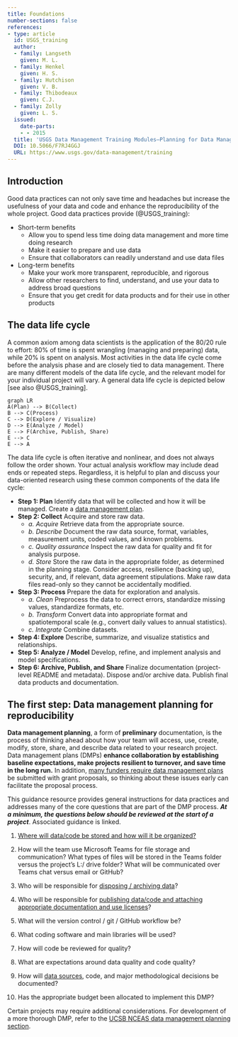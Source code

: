 ```yaml
---
title: Foundations
number-sections: false
references:
- type: article
  id: USGS_training
  author:
  - family: Langseth
    given: M. L.
  - family: Henkel
    given: H. S.
  - family: Hutchison
    given: V. B.
  - family: Thibodeaux
    given: C.J.
  - family: Zolly
    given: L. S.
  issued:
    date-parts:
    - - 2015
  title: 'USGS Data Management Training Modules—Planning for Data Management Part II Using the DMPTool to Create Data Management Plans: U.S. Geological Survey.'
  DOI: 10.5066/F7RJ4GGJ
  URL: https://www.usgs.gov/data-management/training
---
```


## Introduction

Good data practices can not only save time and headaches but increase the usefulness of your data and code and enhance the reproducibility of the whole project.
Good data practices provide (@USGS_training):

* Short-term benefits
  * Allow you to spend less time doing data management and more time doing research
  * Make it easier to prepare and use data
  * Ensure that collaborators can readily understand and use data files
* Long-term benefits
  * Make your work more transparent, reproducible, and rigorous
  * Allow other researchers to find, understand, and use your data to address broad questions
  * Ensure that you get credit for data products and for their use in other products


## The data life cycle

A common axiom among data scientists is the application of the 80/20 rule to effort: 80% of time is spent wrangling (managing and preparing) data, while 20% is spent on analysis. 
Most activities in the data life cycle come before the analysis phase and are closely tied to data management. 
There are many different models of the data life cycle, and the relevant model for your individual project will vary. 
A general data life cycle is depicted below [see also @USGS_training].


```mermaid
graph LR
A(Plan) --> B(Collect)
B --> C(Process)
C --> D(Explore / Visualize)
D --> E(Analyze / Model)
E --> F(Archive, Publish, Share)
E --> C
E --> A
```

The data life cycle is often iterative and nonlinear, and does not always follow the order shown. Your actual analysis workflow may include dead ends or repeated steps. Regardless, it is helpful to plan and discuss your data-oriented research using these common components of the data life cycle:

* **Step 1: Plan** Identify data that will be collected and how it will be managed.
Create a [data management plan](#sec-dmp).
* **Step 2: Collect** Acquire and store raw data.
  * *a. Acquire* Retrieve data from the appropriate source.
  * *b. Describe* Document the raw data source, format, variables, measurement units, coded values, and known problems. 
  * *c. Quality assurance* Inspect the raw data for quality and fit for analysis purpose.
  * *d. Store* Store the raw data in the appropriate folder, as determined in the planning stage. 
  Consider access, resilience (backing up), security, and, if relevant, data agreement stipulations. 
Make raw data files read-only so they cannot be accidentally modified.

* **Step 3: Process** Prepare the data for exploration and analysis. 
  * *a. Clean* Preprocess the data to correct errors, standardize missing values, standardize formats, etc.
  * *b. Transform* Convert data into appropriate format and spatiotemporal scale (e.g., convert daily values to annual statistics).
  * *c. Integrate* Combine datasets.
* **Step 4: Explore** Describe, summarize, and visualize statistics and relationships.
* **Step 5: Analyze / Model** Develop, refine, and implement analysis and model specifications.
* **Step 6: Archive, Publish, and Share** Finalize documentation (project-level README and metadata). Dispose and/or archive data. Publish final data products and documentation.

## The first step: Data management planning for reproducibility {#sec-dmp}

__Data management planning__, a form of __preliminary__ documentation, is the process of thinking ahead about how your team will access, use, create, modify, store, share, and describe data related to your research project. Data management plans (DMPs) __enhance collaboration by establishing baseline expectations, make projects resilient to turnover, and save time in the long run.__ In addition, [many funders require data management plans](https://dmptool.org/public_templates) be submitted with grant proposals, so thinking about these issues early can facilitate the proposal process. 

This guidance resource provides general instructions for data practices and addresses many of the core questions that are part of the DMP process. *__At a minimum, the questions below should be reviewed at the start of a project__*. Associated guidance is linked.

1.	[Where will data/code be stored and how will it be organized?](../data-management/organization.qmd)

2.	How will the team use Microsoft Teams for file storage and communication? What types of files will be stored in the Teams folder versus the project’s L:/ drive folder? What will be communicated over Teams chat versus email or GitHub?

3.	Who will be responsible for [disposing / archiving data](../data-management/archival.qmd)?

4.	Who will be responsible for [publishing data/code and attaching appropriate documentation and use licenses](../data-management/publication.qmd)?

5.	What will the version control / git / GitHub workflow be?

6.	What coding software and main libraries will be used?

7.	How will code be reviewed for quality?

8.	What are expectations around data quality and code quality?

9.	How will [data sources](../data-management/documentation.qmd), code, and major methodological decisions be documented?

10.	Has the appropriate budget been allocated to implement this DMP?

Certain projects may require additional considerations. For development of a more thorough DMP, refer to the [UCSB NCEAS data management planning section](https://learning.nceas.ucsb.edu/2023-04-coreR/session_14.html#document-your-project-using-a-dmp).






